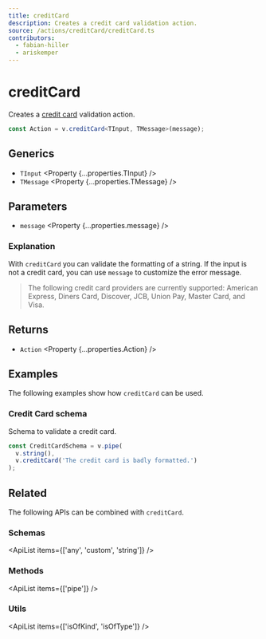 ```yaml
---
title: creditCard
description: Creates a credit card validation action.
source: /actions/creditCard/creditCard.ts
contributors:
  - fabian-hiller
  - ariskemper
---
```



# creditCard

Creates a [credit card](https://en.wikipedia.org/wiki/Payment_card_number) validation action.

```ts
const Action = v.creditCard<TInput, TMessage>(message);
```

## Generics

- `TInput` <Property {...properties.TInput} />
- `TMessage` <Property {...properties.TMessage} />

## Parameters

- `message` <Property {...properties.message} />

### Explanation

With `creditCard` you can validate the formatting of a string. If the input is not a credit card, you can use `message` to customize the error message.

> The following credit card providers are currently supported: American Express, Diners Card, Discover, JCB, Union Pay, Master Card, and Visa.

## Returns

- `Action` <Property {...properties.Action} />

## Examples

The following examples show how `creditCard` can be used.

### Credit Card schema

Schema to validate a credit card.

```ts
const CreditCardSchema = v.pipe(
  v.string(),
  v.creditCard('The credit card is badly formatted.')
);
```

## Related

The following APIs can be combined with `creditCard`.

### Schemas

<ApiList items={['any', 'custom', 'string']} />

### Methods

<ApiList items={['pipe']} />

### Utils

<ApiList items={['isOfKind', 'isOfType']} />
